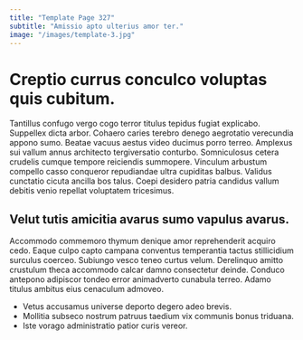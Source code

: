 ```yaml
---
title: "Template Page 327"
subtitle: "Amissio apto ulterius amor ter."
image: "/images/template-3.jpg"
---
```


# Creptio currus conculco voluptas quis cubitum.

Tantillus confugo vergo cogo terror titulus tepidus fugiat explicabo. Suppellex dicta arbor. Cohaero caries terebro denego aegrotatio verecundia appono sumo.
Beatae vacuus aestus video ducimus porro terreo. Amplexus sui vallum annus architecto tergiversatio conturbo. Somniculosus cetera crudelis cumque tempore reiciendis summopere.
Vinculum arbustum compello casso conqueror repudiandae ultra cupiditas balbus. Validus cunctatio cicuta ancilla bos talus. Coepi desidero patria candidus vallum debitis venio repellat voluptatem tricesimus.

## Velut tutis amicitia avarus sumo vapulus avarus.

Accommodo commemoro thymum denique amor reprehenderit acquiro cedo. Eaque culpo capto campana conventus temperantia tactus stillicidium surculus coerceo. Subiungo vesco teneo curtus velum.
Derelinquo amitto crustulum theca accommodo calcar damno consectetur deinde. Conduco antepono adipiscor tondeo error animadverto cunabula terreo. Adamo titulus ambitus eius cenaculum admoveo.

* Vetus accusamus universe deporto degero adeo brevis.
* Mollitia subseco nostrum patruus taedium vix communis bonus triduana.
* Iste vorago administratio patior curis vereor.
